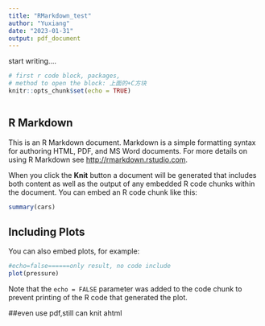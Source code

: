 ```yaml
---
title: "RMarkdown_test"
author: "Yuxiang"
date: "2023-01-31"
output: pdf_document
---
```


start writing....

```r
# first r code block, packages, 
# method to open the block: 上面的+C方块
knitr::opts_chunk$set(echo = TRUE)

```



```r

```

## R Markdown

This is an R Markdown document. Markdown is a simple formatting syntax for authoring HTML, PDF, and MS Word documents. For more details on using R Markdown see <http://rmarkdown.rstudio.com>.

When you click the **Knit** button a document will be generated that includes both content as well as the output of any embedded R code chunks within the document. You can embed an R code chunk like this:

```r
summary(cars)
```

## Including Plots

You can also embed plots, for example:

```r

#echo=false======only result, no code include
plot(pressure)
```

Note that the `echo = FALSE` parameter was added to the code chunk to prevent printing of the R code that generated the plot.

##even use pdf,still can knit ahtml 
